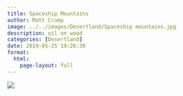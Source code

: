 ```yaml
---
title: Spaceship Mountains
author: Matt Crump
image: ../../images/Desertland/Spaceship mountains.jpg
description: oil on wood
categories: [Desertland]
date: 2019-05-25 19:26:30
format:
  html:
    page-layout: full
---
```


![](../../images/Desertland/Spaceship mountains.jpg)

